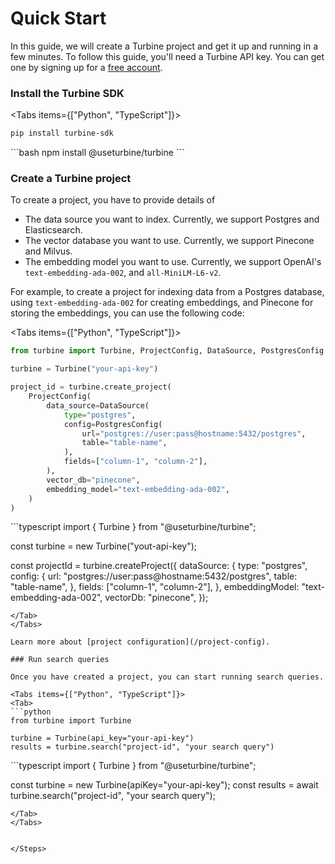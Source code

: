 
# Quick Start

In this guide, we will create a Turbine project and get it up and running in a few minutes. To follow this guide, you'll need a Turbine API key. You can get one by signing up for a [free account](https://useturbine.com).

<Steps>

### Install the Turbine SDK

<Tabs items={["Python", "TypeScript"]}>
  <Tab>
  ```bash
  pip install turbine-sdk
  ```
  </Tab>
  <Tab>
  ```bash
  npm install @useturbine/turbine
  ```
  </Tab>
</Tabs>

### Create a Turbine project

To create a project, you have to provide details of
- The data source you want to index. Currently, we support Postgres and Elasticsearch.
- The vector database you want to use. Currently, we support Pinecone and Milvus.
- The embedding model you want to use. Currently, we support OpenAI's `text-embedding-ada-002`, and `all-MiniLM-L6-v2`.

For example, to create a project for indexing data from a Postgres database, using `text-embedding-ada-002` for creating embeddings, and Pinecone for storing the embeddings, you can use the following code:

<Tabs items={["Python", "TypeScript"]}>
  <Tab>
  ```python
  from turbine import Turbine, ProjectConfig, DataSource, PostgresConfig

  turbine = Turbine("your-api-key")

  project_id = turbine.create_project(
      ProjectConfig(
          data_source=DataSource(
              type="postgres",
              config=PostgresConfig(
                  url="postgres://user:pass@hostname:5432/postgres",
                  table="table-name",
              ),
              fields=["column-1", "column-2"],
          ),
          vector_db="pinecone",
          embedding_model="text-embedding-ada-002",
      )
  )
  ```
  </Tab>
  <Tab>
  ```typescript
  import { Turbine } from "@useturbine/turbine";

  const turbine = new Turbine("yout-api-key");

  const projectId = turbine.createProject({
    dataSource: {
      type: "postgres",
      config: {
        url: "postgres://user:pass@hostname:5432/postgres",
        table: "table-name",
      },
      fields: ["column-1", "column-2"],
    },
    embeddingModel: "text-embedding-ada-002",
    vectorDb: "pinecone",
  });
  ```
  </Tab>
</Tabs>

Learn more about [project configuration](/project-config).

### Run search queries

Once you have created a project, you can start running search queries.

<Tabs items={["Python", "TypeScript"]}>
  <Tab>
  ```python
  from turbine import Turbine

  turbine = Turbine(api_key="your-api-key")
  results = turbine.search("project-id", "your search query")
  ```
  </Tab>
  <Tab>
  ```typescript
  import { Turbine } from "@useturbine/turbine";

  const turbine = new Turbine(apiKey="your-api-key");
  const results = await turbine.search("project-id", "your search query");
  ```
  </Tab>
</Tabs>


</Steps>


